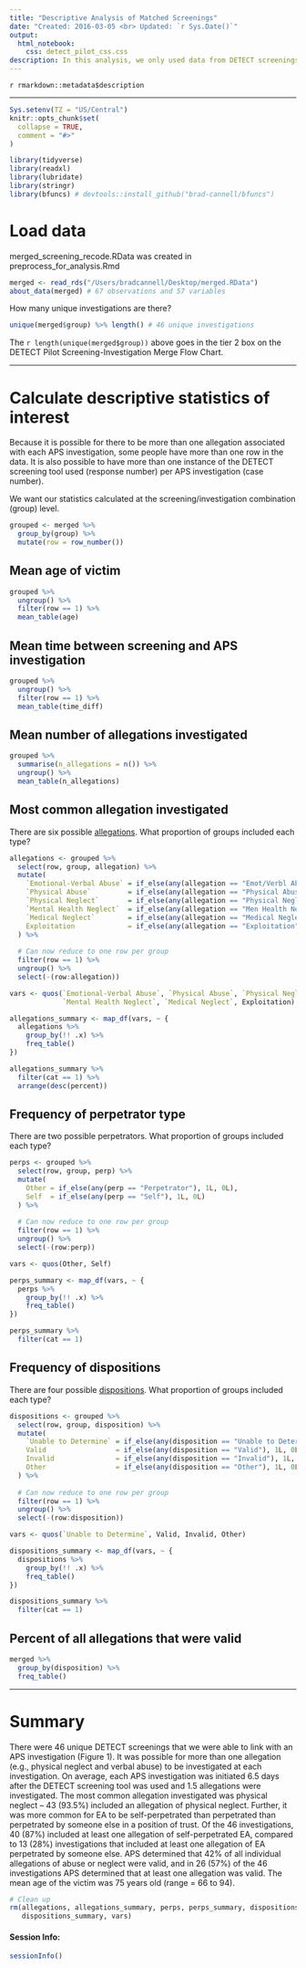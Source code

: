 ```yaml
---
title: "Descriptive Analysis of Matched Screenings"
date: "Created: 2016-03-05 <br> Updated: `r Sys.Date()`"
output: 
  html_notebook:
    css: detect_pilot_css.css
description: In this analysis, we only used data from DETECT screenings that we were able to match to APS investigations. We calculate some basic descriptive statistics about the older adults who were screened. We also calculate some basic descriptive statistics about the various parameters of the investigations (i.e., allegations, perpetrators, and dispositions).
---
```


`r rmarkdown::metadata$description`

-------------------------------------------------------------------------------

```r
Sys.setenv(TZ = "US/Central")
knitr::opts_chunk$set(
  collapse = TRUE,
  comment = "#>"
)
```

```r
library(tidyverse)
library(readxl)
library(lubridate)
library(stringr)
library(bfuncs) # devtools::install_github("brad-cannell/bfuncs")
```

# Load data

merged_screening_recode.RData was created in preprocess_for_analysis.Rmd

```r
merged <- read_rds("/Users/bradcannell/Desktop/merged.RData")
about_data(merged) # 67 observations and 57 variables
```

How many unique investigations are there?

```r
unique(merged$group) %>% length() # 46 unique investigations
```

The `r length(unique(merged$group))` above goes in the tier 2 box on the DETECT Pilot Screening-Investigation Merge Flow Chart.

-------------------------------------------------------------------------------

# Calculate descriptive statistics of interest

Because it is possible for there to be more than one allegation associated with each APS investigation, some people have more than one row in the data. It is also possible to have more than one instance of the DETECT screening tool used (response number) per APS investigation (case number).

We want our statistics calculated at the screening/investigation combination (group) level.

```r
grouped <- merged %>% 
  group_by(group) %>% 
  mutate(row = row_number())
```

## Mean age of victim

```r
grouped %>%
  ungroup() %>% 
  filter(row == 1) %>% 
  mean_table(age)
```

## Mean time between screening and APS investigation

```r
grouped %>%
  ungroup() %>% 
  filter(row == 1) %>% 
  mean_table(time_diff)
```

## Mean number of allegations investigated

```r
grouped %>%
  summarise(n_allegations = n()) %>% 
  ungroup() %>% 
  mean_table(n_allegations)
```

## Most common allegation investigated

There are six possible [allegations](https://www.dfps.state.tx.us/handbooks/APS/Files/APS_pg_1340.asp). What proportion of groups included each type?

```r
allegations <- grouped %>% 
  select(row, group, allegation) %>% 
  mutate(
    `Emotional-Verbal Abuse` = if_else(any(allegation == "Emot/Verbl Abuse"), 1L, 0L),
    `Physical Abuse`         = if_else(any(allegation == "Physical Abuse"), 1L, 0L),
    `Physical Neglect`       = if_else(any(allegation == "Physical Neglect"), 1L, 0L),
    `Mental Health Neglect`  = if_else(any(allegation == "Men Health Neg."), 1L, 0L),
    `Medical Neglect`        = if_else(any(allegation == "Medical Neglect"), 1L, 0L),
    Exploitation             = if_else(any(allegation == "Exploitation"), 1L, 0L)
  ) %>% 
  
  # Can now reduce to one row per group
  filter(row == 1) %>% 
  ungroup() %>% 
  select(-(row:allegation))
```

```r
vars <- quos(`Emotional-Verbal Abuse`, `Physical Abuse`, `Physical Neglect`, 
             `Mental Health Neglect`, `Medical Neglect`, Exploitation)

allegations_summary <- map_df(vars, ~ {
  allegations %>%
    group_by(!! .x) %>%
    freq_table()
})

allegations_summary %>%   
  filter(cat == 1) %>% 
  arrange(desc(percent))
```

## Frequency of perpetrator type

There are two possible perpetrators. What proportion of groups included each type?

```r
perps <- grouped %>% 
  select(row, group, perp) %>% 
  mutate(
    Other = if_else(any(perp == "Perpetrator"), 1L, 0L),
    Self  = if_else(any(perp == "Self"), 1L, 0L)
  ) %>% 
  
  # Can now reduce to one row per group
  filter(row == 1) %>% 
  ungroup() %>% 
  select(-(row:perp))
```

```r
vars <- quos(Other, Self)

perps_summary <- map_df(vars, ~ {
  perps %>%
    group_by(!! .x) %>%
    freq_table()
})

perps_summary %>% 
  filter(cat == 1)
```

## Frequency of dispositions

There are four possible [dispositions](http://www.dfps.state.tx.us/handbooks/APS/Files/APS_pg_2700.asp#APS_2700). What proportion of groups included each type?

```r
dispositions <- grouped %>% 
  select(row, group, disposition) %>% 
  mutate(
    `Unable to Determine` = if_else(any(disposition == "Unable to Determine"), 1L, 0L),
    Valid                 = if_else(any(disposition == "Valid"), 1L, 0L),
    Invalid               = if_else(any(disposition == "Invalid"), 1L, 0L),
    Other                 = if_else(any(disposition == "Other"), 1L, 0L)
  ) %>% 
  
  # Can now reduce to one row per group
  filter(row == 1) %>% 
  ungroup() %>% 
  select(-(row:disposition))
```

```r
vars <- quos(`Unable to Determine`, Valid, Invalid, Other)

dispositions_summary <- map_df(vars, ~ {
  dispositions %>%
    group_by(!! .x) %>%
    freq_table()
})

dispositions_summary %>% 
  filter(cat == 1)
```

## Percent of all allegations that were valid

```r
merged %>% 
  group_by(disposition) %>% 
  freq_table()
```



-------------------------------------------------------------------------------

# Summary

There were 46 unique DETECT screenings that we were able to link with an APS investigation (Figure 1). It was possible for more than one allegation (e.g., physical neglect and verbal abuse) to be investigated at each investigation. On average, each APS investigation was initiated 6.5 days after the DETECT screening tool was used and 1.5 allegations were investigated. The most common allegation investigated was physical neglect -- 43 (93.5%) included an allegation of physical neglect. Further, it was more common for EA to be self-perpetrated than perpetrated than perpetrated by someone else in a position of trust. Of the 46 investigations, 40 (87%) included at least one allegation of self-perpetrated EA, compared to 13 (28%) investigations that included at least one allegation of EA perpetrated by someone else. APS determined that 42% of all individual allegations of abuse or neglect were valid, and in 26 (57%) of the 46 investigations APS determined that at least one allegation was valid. The mean age of the victim was 75 years old (range = 66 to 94).

```r
# Clean up
rm(allegations, allegations_summary, perps, perps_summary, dispositions, 
   dispositions_summary, vars)
```


#### Session Info:
```r
sessionInfo()
```

